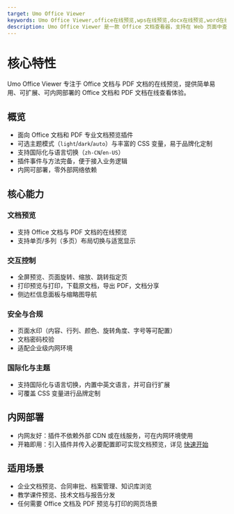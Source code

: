 ```yaml
---
target: Umo Office Viewer
keywords: Umo Office Viewer,office在线预览,wps在线预览,docx在线预览,word在线预览,pdf在线预览
description: Umo Office Viewer 是一款 Office 文档查看器，支持在 Web 页面中查看 40 余种主流的办公文档。
---
```


# 核心特性

Umo Office Viewer 专注于 Office 文档与 PDF 文档的在线预览，提供简单易用、可扩展、可内网部署的 Office 文档和 PDF 文档在线查看体验。

## 概览

- 面向 Office 文档和 PDF 专业文档预览插件
- 可选主题模式（`light`/`dark`/`auto`）与丰富的 CSS 变量，易于品牌化定制
- 支持国际化与语言切换（`zh-CN`/`en-US`）
- 插件事件与方法完备，便于接入业务逻辑
- 内网可部署，零外部网络依赖

## 核心能力

### 文档预览

  - 支持 Office 文档与 PDF 文档的在线预览
  - 支持单页/多列（多页）布局切换与适宽显示

### 交互控制

  - 全屏预览、页面旋转、缩放、跳转指定页
  - 打印预览与打印，下载原文档，导出 PDF，文档分享
  - 侧边栏信息面板与缩略图导航

### 安全与合规

  - 页面水印（内容、行列、颜色、旋转角度、字号等可配置）
  - 文档密码校验
  - 适配企业级内网环境

### 国际化与主题

  - 支持国际化与语言切换，内置中英文语言，并可自行扩展
  - 可覆盖 CSS 变量进行品牌定制

## 内网部署

- 内网友好：插件不依赖外部 CDN 或在线服务，可在内网环境使用
- 开箱即用：引入插件并传入必要配置即可实现文档预览，详见 [快速开始](./getting-started)

## 适用场景

- 企业文档预览、合同审批、档案管理、知识库浏览
- 教学课件预览、技术文档与报告分发
- 任何需要 Office 文档及 PDF 预览与打印的网页场景

